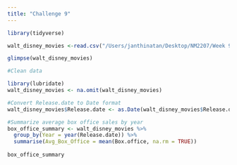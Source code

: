 ```yaml
---
title: "Challenge 9"
---
```


```r

library(tidyverse)

walt_disney_movies <-read.csv("/Users/janthinatan/Desktop/NM2207/Week 9 /walt_disney_movies.csv")

glimpse(walt_disney_movies)
```

```R

#Clean data 

library(lubridate)
walt_disney_movies <- na.omit(walt_disney_movies)

#Convert Release.date to Date format
walt_disney_movies$Release.date <- as.Date(walt_disney_movies$Release.date)

#Summarize average box office sales by year
box_office_summary <- walt_disney_movies %>%
  group_by(Year = year(Release.date)) %>%
  summarise(Avg_Box_Office = mean(Box.office, na.rm = TRUE))
  
box_office_summary
```
